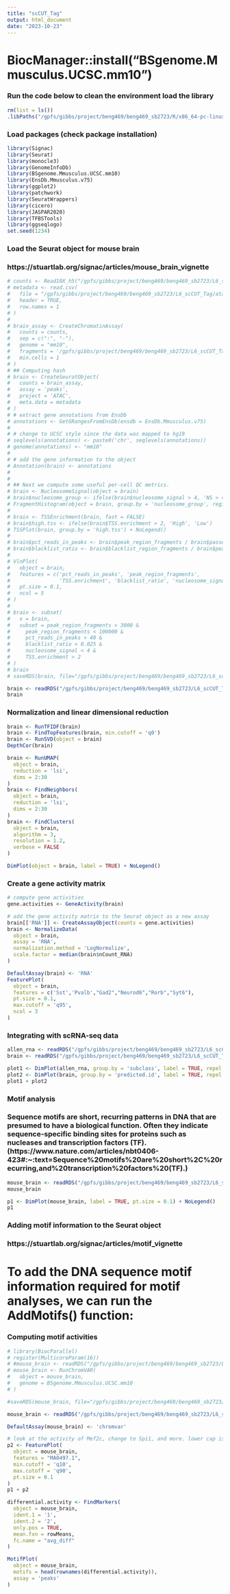 ```yaml
---
title: "scCUT_Tag"
output: html_document
date: "2023-10-23"
---
```

# BiocManager::install("BSgenome.Mmusculus.UCSC.mm10")

### Run the code below to clean the environment load the library
```r
rm(list = ls())
.libPaths("/gpfs/gibbs/project/beng469/beng469_sb2723/R/x86_64-pc-linux-gnu-library/4.2" )
```

### Load packages (check package installation)
```r
library(Signac) 
library(Seurat)
library(monocle3)
library(GenomeInfoDb)
library(BSgenome.Mmusculus.UCSC.mm10)
library(EnsDb.Mmusculus.v75)
library(ggplot2)
library(patchwork)
library(SeuratWrappers)
library(cicero)
library(JASPAR2020)
library(TFBSTools)
library(ggseqlogo)
set.seed(1234)
```

### Load the Seurat object for mouse brain
### https://stuartlab.org/signac/articles/mouse_brain_vignette
```r
# counts <- Read10X_h5("/gpfs/gibbs/project/beng469/beng469_sb2723/L6_scCUT_Tag/atac_v1_adult_brain_fresh_5k_filtered_peak_bc_matrix.h5")
# metadata <- read.csv(
#   file = "/gpfs/gibbs/project/beng469/beng469_sb2723/L6_scCUT_Tag/atac_v1_adult_brain_fresh_5k_singlecell.csv",
#   header = TRUE,
#   row.names = 1
# )
# 
# brain_assay <- CreateChromatinAssay(
#   counts = counts,
#   sep = c(":", "-"),
#   genome = "mm10",
#   fragments = '/gpfs/gibbs/project/beng469/beng469_sb2723/L6_scCUT_Tag/atac_v1_adult_brain_fresh_5k_fragments.tsv.gz',
#   min.cells = 1
# )
# ## Computing hash
# brain <- CreateSeuratObject(
#   counts = brain_assay,
#   assay = 'peaks',
#   project = 'ATAC',
#   meta.data = metadata
# )
# # extract gene annotations from EnsDb
# annotations <- GetGRangesFromEnsDb(ensdb = EnsDb.Mmusculus.v75)
# 
# # change to UCSC style since the data was mapped to hg19
# seqlevels(annotations) <- paste0('chr', seqlevels(annotations))
# genome(annotations) <- "mm10"
# 
# # add the gene information to the object
# Annotation(brain) <- annotations
# 
# 
# ## Next we compute some useful per-cell QC metrics.
# brain <- NucleosomeSignal(object = brain)
# brain$nucleosome_group <- ifelse(brain$nucleosome_signal > 4, 'NS > 4', 'NS < 4')
# FragmentHistogram(object = brain, group.by = 'nucleosome_group', region = 'chr1-1-10000000')
# 
# brain <- TSSEnrichment(brain, fast = FALSE)
# brain$high.tss <- ifelse(brain$TSS.enrichment > 2, 'High', 'Low')
# TSSPlot(brain, group.by = 'high.tss') + NoLegend()
# 
# brain$pct_reads_in_peaks <- brain$peak_region_fragments / brain$passed_filters * 100
# brain$blacklist_ratio <- brain$blacklist_region_fragments / brain$peak_region_fragments
# 
# VlnPlot(
#   object = brain,
#   features = c('pct_reads_in_peaks', 'peak_region_fragments',
#                'TSS.enrichment', 'blacklist_ratio', 'nucleosome_signal'),
#   pt.size = 0.1,
#   ncol = 5
# )
# 
# brain <- subset(
#   x = brain,
#   subset = peak_region_fragments > 3000 &
#     peak_region_fragments < 100000 &
#     pct_reads_in_peaks > 40 &
#     blacklist_ratio < 0.025 &
#     nucleosome_signal < 4 &
#     TSS.enrichment > 2
# )
# brain
# saveRDS(brain, file="/gpfs/gibbs/project/beng469/beng469_sb2723/L6_scCUT_Tag/adult_mouse_brain.rds")

brain <- readRDS("/gpfs/gibbs/project/beng469/beng469_sb2723/L6_scCUT_Tag/adult_mouse_brain.rds")
brain
```

### Normalization and linear dimensional reduction
```r
brain <- RunTFIDF(brain)
brain <- FindTopFeatures(brain, min.cutoff = 'q0')
brain <- RunSVD(object = brain)
DepthCor(brain)
```
```r
brain <- RunUMAP(
  object = brain,
  reduction = 'lsi',
  dims = 2:30
)
brain <- FindNeighbors(
  object = brain,
  reduction = 'lsi',
  dims = 2:30
)
brain <- FindClusters(
  object = brain,
  algorithm = 3,
  resolution = 1.2,
  verbose = FALSE
)

DimPlot(object = brain, label = TRUE) + NoLegend()
```

### Create a gene activity matrix
```r
# compute gene activities
gene.activities <- GeneActivity(brain)

# add the gene activity matrix to the Seurat object as a new assay
brain[['RNA']] <- CreateAssayObject(counts = gene.activities)
brain <- NormalizeData(
  object = brain,
  assay = 'RNA',
  normalization.method = 'LogNormalize',
  scale.factor = median(brain$nCount_RNA)
)

DefaultAssay(brain) <- 'RNA'
FeaturePlot(
  object = brain,
  features = c('Sst','Pvalb',"Gad2","Neurod6","Rorb","Syt6"),
  pt.size = 0.1,
  max.cutoff = 'q95',
  ncol = 3
)
```
### Integrating with scRNA-seq data

<!-- # ```{r} -->
<!-- # # Load the pre-processed scRNA-seq data -->
<!-- # allen_rna <- readRDS("/gpfs/gibbs/project/beng469/beng469_sb2723/L6_scCUT_Tag/allen_brain.rds") -->
<!-- # allen_rna <- FindVariableFeatures( -->
<!-- #   object = allen_rna, -->
<!-- #   nfeatures = 5000 -->
<!-- # ) -->
<!-- #  -->
<!-- # transfer.anchors <- FindTransferAnchors( -->
<!-- #   reference = allen_rna, -->
<!-- #   query = brain, -->
<!-- #   reduction = 'cca', -->
<!-- #   dims = 1:40 -->
<!-- # ) -->
<!-- #  -->
<!-- # predicted.labels <- TransferData( -->
<!-- #   anchorset = transfer.anchors, -->
<!-- #   refdata = allen_rna$subclass, -->
<!-- #   weight.reduction = brain[['lsi']], -->
<!-- #   dims = 2:30 -->
<!-- # ) -->
<!-- #  -->
<!-- # brain <- AddMetaData(object = brain, metadata = predicted.labels) -->
<!-- #  -->
<!-- # saveRDS(brain, file="/gpfs/gibbs/project/beng469/beng469_sb2723/L6_scCUT_Tag/adult_mouse_brain_scRNA.rds") -->
<!-- # ``` -->


```r
allen_rna <- readRDS("/gpfs/gibbs/project/beng469/beng469_sb2723/L6_scCUT_Tag/allen_brain.rds") 
brain <- readRDS("/gpfs/gibbs/project/beng469/beng469_sb2723/L6_scCUT_Tag/adult_mouse_brain_scRNA.rds")

plot1 <- DimPlot(allen_rna, group.by = 'subclass', label = TRUE, repel = TRUE) + NoLegend() + ggtitle('scRNA-seq')
plot2 <- DimPlot(brain, group.by = 'predicted.id', label = TRUE, repel = TRUE) + NoLegend() + ggtitle('scATAC-seq')
plot1 + plot2
```

### Motif analysis
### Sequence motifs are short, recurring patterns in DNA that are presumed to have a biological function. Often they indicate sequence-specific binding sites for proteins such as nucleases and transcription factors (TF). (https://www.nature.com/articles/nbt0406-423#:~:text=Sequence%20motifs%20are%20short%2C%20recurring,and%20transcription%20factors%20(TF).)

```r
mouse_brain <- readRDS("/gpfs/gibbs/project/beng469/beng469_sb2723/L6_scCUT_Tag/adult_mouse_brain_scRNA.rds")
mouse_brain
```

```r
p1 <- DimPlot(mouse_brain, label = TRUE, pt.size = 0.1) + NoLegend()
p1
```

### Adding motif information to the Seurat object
### https://stuartlab.org/signac/articles/motif_vignette
# To add the DNA sequence motif information required for motif analyses, we can run the AddMotifs() function:
<!-- # ```{r} -->
<!-- # DefaultAssay(mouse_brain) <- "peaks" -->
<!-- #  -->
<!-- # # Get a list of motif position frequency matrices from the JASPAR database -->
<!-- # pfm <- getMatrixSet( -->
<!-- #   x = JASPAR2020, -->
<!-- #   opts = list(collection = "CORE", tax_group = 'vertebrates', all_versions = FALSE) -->
<!-- # ) -->
<!-- #  -->
<!-- # # add motif information -->
<!-- # mouse_brain <- AddMotifs( -->
<!-- #   object = mouse_brain, -->
<!-- #   genome = BSgenome.Mmusculus.UCSC.mm10, -->
<!-- #   pfm = pfm -->
<!-- # ) -->
<!-- #  -->
<!-- # saveRDS(mouse_brain, file="/gpfs/gibbs/project/beng469/beng469_sb2723/L6_scCUT_Tag/adult_mouse_brain_motif_1.rds") -->
<!-- # ``` -->

### Computing motif activities
<!-- We can also compute a per-cell motif activity score by running chromVAR. This allows us to visualize motif activities per cell, and also provides an alternative method of identifying differentially-active motifs between cell types. -->

<!-- ChromVAR identifies motifs associated with variability in chromatin accessibility between cells. See the chromVAR paper for a complete description of the method. -->
```r
# library(BiocParallel)
# register(MulticoreParam(16))
# #mouse_brain <- readRDS("/gpfs/gibbs/project/beng469/beng469_sb2723/L6_scCUT_Tag/adult_mouse_brain_motif_1.rds")
# mouse_brain <- RunChromVAR(
#   object = mouse_brain,
#   genome = BSgenome.Mmusculus.UCSC.mm10
# )

#saveRDS(mouse_brain, file="/gpfs/gibbs/project/beng469/beng469_sb2723/L6_scCUT_Tag/adult_mouse_brain_chromVAR.rds")

mouse_brain <- readRDS("/gpfs/gibbs/project/beng469/beng469_sb2723/L6_scCUT_Tag/adult_mouse_brain_chromVAR.rds")

DefaultAssay(mouse_brain) <- 'chromvar'

# look at the activity of Mef2c, change to Spi1, and more. lower cap is for mouse genome
p2 <- FeaturePlot(
  object = mouse_brain,
  features = "MA0497.1",
  min.cutoff = 'q10',
  max.cutoff = 'q90',
  pt.size = 0.1
)
p1 + p2
```


```r
differential.activity <- FindMarkers(
  object = mouse_brain,
  ident.1 = '1',
  ident.2 = '2',
  only.pos = TRUE,
  mean.fxn = rowMeans,
  fc.name = "avg_diff"
)

MotifPlot(
  object = mouse_brain,
  motifs = head(rownames(differential.activity)),
  assay = 'peaks'
)
```


<!-- ### Finding overrepresented motifs -->
<!-- ##To identify potentially important cell-type-specific regulatory sequences, we can search for DNA motifs that are overrepresented in a set of peaks that are differentially accessible between cell types. -->
<!-- ```{r} -->
<!-- da_peaks <- FindMarkers( -->
<!--   object = mouse_brain, -->
<!--   ident.1 = '1', -->
<!--   ident.2 = '2', -->
<!--   only.pos = TRUE, -->
<!--   test.use = 'LR', -->
<!--   min.pct = 0.05, -->
<!--   latent.vars = 'nCount_peaks' -->
<!-- ) -->

<!-- # get top differentially accessible peaks -->
<!-- top.da.peak <- rownames(da_peaks[da_peaks$p_val < 0.005, ]) -->
<!-- ``` -->

<!-- ```{r} -->
<!-- # test enrichment -->
<!-- enriched.motifs <- FindMotifs( -->
<!--   object = mouse_brain, -->
<!--   features = top.da.peak -->
<!-- ) -->
<!-- ``` -->

<!-- ```{r} -->
<!-- MotifPlot( -->
<!--   object = mouse_brain, -->
<!--   motifs = head(rownames(enriched.motifs)) -->
<!-- ) -->
<!-- ``` -->

